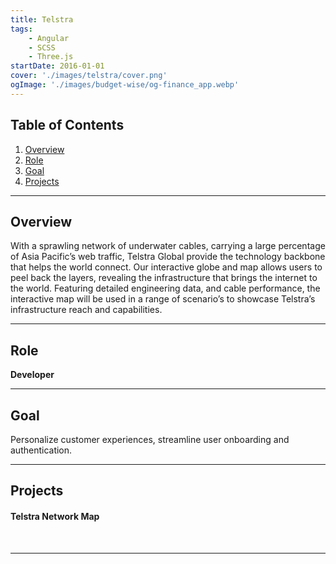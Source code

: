 ```yaml
---
title: Telstra
tags:
    - Angular
    - SCSS
    - Three.js
startDate: 2016-01-01
cover: './images/telstra/cover.png'
ogImage: './images/budget-wise/og-finance_app.webp'
---
```



## Table of Contents
1. [Overview](#overview)
1. [Role](#role)
1. [Goal](#goal)
1. [Projects](#projects)

---

## Overview

With a sprawling network of underwater cables, carrying a large percentage of Asia Pacific’s web traffic, Telstra Global provide the technology backbone that helps the world connect. Our interactive globe and map allows users to peel back the layers, revealing the infrastructure that brings the internet to the world. Featuring detailed engineering data, and cable performance, the interactive map will be used in a range of scenario’s to showcase Telstra’s infrastructure reach and capabilities.

---

## Role

**Developer**

---

## Goal

Personalize customer experiences, streamline user onboarding and authentication.

---

## Projects

#### Telstra Network Map

<Vimeo id="https://vimeo.com/221068812" />

<img src={sup1.src} alt="" />

<img src={sup2.src} alt="" />

___
